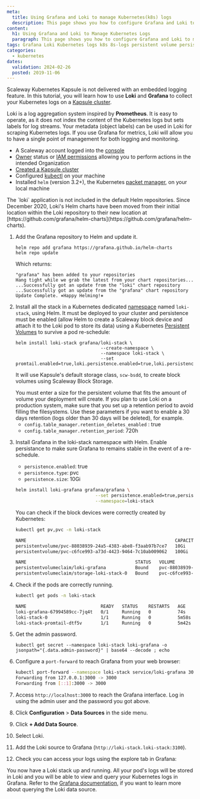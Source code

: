 ```yaml
---
meta:
  title: Using Grafana and Loki to manage Kubernetes(k8s) logs
  description: This page shows you how to configure Grafana and Loki to manage Kubernetes (k8s) logs
content:
  h1: Using Grafana and Loki to Manage Kubernetes Logs
  paragraph: This page shows you how to configure Grafana and Loki to manage Kubernetes (k8s) logs
tags: Grafana Loki Kubernetes logs k8s 8s-logs persistent volume persistent-volume
categories:
  - kubernetes
dates:
  validation: 2024-02-26
  posted: 2019-11-06
---
```


Scaleway Kubernetes Kapsule is not delivered with an embedded logging feature.
In this tutorial, you will learn how to use **Loki** and **Grafana** to collect your Kubernetes logs on a [Kapsule cluster](/containers/kubernetes/how-to/create-cluster).

Loki is a log aggregation system inspired by **Prometheus**. It is easy to operate, as it does not index the content of the Kubernetes logs but sets labels for log streams. Your metadata (object labels) can be used in Loki for scraping Kubernetes logs. If you use Grafana for metrics, Loki will allow you to have a single point of management for both logging and monitoring.

<Macro id="requirements" />

- A Scaleway account logged into the [console](https://console.scaleway.com)
- [Owner](/identity-and-access-management/iam/concepts/#owner) status or [IAM permissions](/identity-and-access-management/iam/concepts/#permission) allowing you to perform actions in the intended Organization
- [Created a Kapsule cluster](/containers/kubernetes/how-to/create-cluster/)
- Configured [kubectl](/containers/kubernetes/how-to/connect-cluster-kubectl/) on your machine
- Installed `helm` (version 3.2+), the Kubernetes [packet manager](https://helm.sh/), on your local machine

<Message type="important">
  The `loki` application is not included in the default Helm repositories.
  Since December 2020, Loki's Helm charts have been moved from their initial location within the Loki repository to their new location at [https://github.com/grafana/helm-charts](https://github.com/grafana/helm-charts).
</Message>

1. Add the Grafana repository to Helm and update it.
    ```
    helm repo add grafana https://grafana.github.io/helm-charts
    helm repo update
    ```

    Which returns:

    ```
    "grafana" has been added to your repositories
    Hang tight while we grab the latest from your chart repositories...
    ...Successfully got an update from the "loki" chart repository
    ...Successfully got an update from the "grafana" chart repository
    Update Complete. ⎈Happy Helming!⎈
    ```
2. Install all the stack in a Kubernetes dedicated [namespace](https://kubernetes.io/docs/concepts/overview/working-with-objects/namespaces/) named `loki-stack`, using Helm. It must be deployed to your cluster and persistence must be enabled (allow Helm to create a Scaleway block device and attach it to the Loki pod to store its data) using a Kubernetes [Persistent Volumes](https://kubernetes.io/docs/concepts/storage/persistent-volumes/) to survive a pod re-schedule:
    ```
    helm install loki-stack grafana/loki-stack \
                                    --create-namespace \
                                    --namespace loki-stack \
                                    --set promtail.enabled=true,loki.persistence.enabled=true,loki.persistence.size=100Gi
    ```

    It will use Kapsule's default storage class, `scw-bsdd`, to create block volumes using Scaleway Block Storage.

    <Message type="important">
      You must enter a size for the persistent volume that fits the amount of volume your deployment will create.
    </Message>

    <Message type="note">
      If you plan to use Loki on a production system, make sure that you set up a retention period to avoid filling the filesystems. Use these parameters if you want to enable a 30 days retention (logs older than 30 days will be deleted), for example.
    </Message> 

    - `config.table_manager.retention_deletes_enabled` : true
    - `config.table_manager.retention_period`: 720h
3. Install Grafana in the loki-stack namespace with Helm. Enable persistance to make sure Grafana to remains stable in the event of a re-schedule.
    - `persistence.enabled`: true
    - `persistence.type`: pvc
    - `persistence.size`: 10Gi

    ```bash
    helm install loki-grafana grafana/grafana \
                                  --set persistence.enabled=true,persistence.type=pvc,persistence.size=10Gi \
                                  --namespace=loki-stack
    ```

    You can check if the block devices were correctly created by Kubernetes:

    ```bash no-copy
    kubectl get pv,pvc -n loki-stack

    NAME                                                        CAPACITY   ACCESS MODES   RECLAIM POLICY   STATUS   CLAIM                             STORAGECLASS   REASON   AGE
    persistentvolume/pvc-88038939-24a5-4383-abe8-f3aab97b7ce7   10Gi       RWO            Delete           Bound    loki-stack/loki-grafana           scw-bssd                18s
    persistentvolume/pvc-c6fce993-a73d-4423-9464-7c10ab009062   100Gi      RWO            Delete           Bound    loki-stack/storage-loki-stack-0   scw-bssd                4m30s

    NAME                                         STATUS   VOLUME                                     CAPACITY   ACCESS MODES   STORAGECLASS   AGE
    persistentvolumeclaim/loki-grafana           Bound    pvc-88038939-24a5-4383-abe8-f3aab97b7ce7   10Gi       RWO            scw-bssd       19s
    persistentvolumeclaim/storage-loki-stack-0   Bound    pvc-c6fce993-a73d-4423-9464-7c10ab009062   100Gi      RWO            scw-bssd       5m3s
    ```
4. Check if the pods are correctly running.
    ```bash no-copy
    kubectl get pods -n loki-stack

    NAME                            READY   STATUS    RESTARTS   AGE
    loki-grafana-67994589cc-7jq4t   0/1     Running   0          74s
    loki-stack-0                    1/1     Running   0          5m58s
    loki-stack-promtail-dtf5v       1/1     Running   0          5m42s
    ```
5. Get the admin password.
    ```
    kubectl get secret --namespace loki-stack loki-grafana -o jsonpath="{.data.admin-password}" | base64 --decode ; echo
    ```
6. Configure a `port-forward` to reach Grafana from your web browser:
    ```bash no-copy
    kubectl port-forward --namespace loki-stack service/loki-grafana 3000:80
    Forwarding from 127.0.0.1:3000 -> 3000
    Forwarding from [::1]:3000 -> 3000
    ```
7. Access `http://localhost:3000` to reach the Grafana interface. Log in using the admin user and the password you got above.
    <Lightbox src="scaleway-loki1.webp" alt="" />
8. Click **Configuration** > **Data Sources** in the side menu.
9. Click **+ Add Data Source**.
10. Select Loki.
11. Add the Loki source to Grafana (`http://loki-stack.loki-stack:3100`).
    <Lightbox src="scaleway-loki2.webp" alt="" />
12. Check you can access your logs using the explore tab in Grafana:
    <Lightbox src="scaleway-loki3.webp" alt="" />

You now have a Loki stack up and running. All your pod's logs will be stored in Loki and you will be able to view and query your Kubernetes logs in Grafana. Refer to the [Grafana documentation](https://grafana.com/docs/features/datasources/loki/), if you want to learn more about querying the Loki data source.